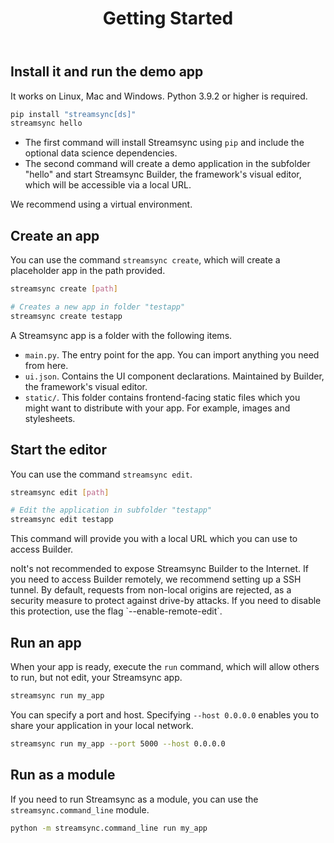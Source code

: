 ﻿---
title: "Getting Started"
---

## Install it and run the demo app

It works on Linux, Mac and Windows. Python 3.9.2 or higher is required.

```sh
pip install "streamsync[ds]"
streamsync hello
```

- The first command will install Streamsync using `pip` and include the optional data science dependencies.
- The second command will create a demo application in the subfolder "hello" and start Streamsync Builder, the framework's visual editor, which will be accessible via a local URL.

We recommend using a virtual environment.

## Create an app

You can use the command `streamsync create`, which will create a placeholder app in the path provided.

```sh
streamsync create [path]

# Creates a new app in folder "testapp"
streamsync create testapp
```

A Streamsync app is a folder with the following items.

- `main.py`. The entry point for the app. You can import anything you need from here.
- `ui.json`. Contains the UI component declarations. Maintained by Builder, the framework's visual editor.
- `static/`. This folder contains frontend-facing static files which you might want to distribute with your app. For example, images and stylesheets.

## Start the editor

You can use the command `streamsync edit`.

```sh
streamsync edit [path]

# Edit the application in subfolder "testapp"
streamsync edit testapp
```

This command will provide you with a local URL which you can use to access Builder.

<Warning>
noIt's not recommended to expose Streamsync Builder to the Internet.
If you need to access Builder remotely, we recommend setting up a SSH tunnel. By default, requests from non-local origins are rejected, as a security measure to protect against drive-by attacks. If you need to disable this protection, use the flag `--enable-remote-edit`. 
</Warning>

## Run an app

When your app is ready, execute the `run` command, which will allow others to run, but not edit, your Streamsync app.

```sh
streamsync run my_app
```

You can specify a port and host. Specifying `--host 0.0.0.0` enables you to share your application in your local network.

```sh
streamsync run my_app --port 5000 --host 0.0.0.0
```

## Run as a module

If you need to run Streamsync as a module, you can use the `streamsync.command_line` module.

```sh
python -m streamsync.command_line run my_app
```